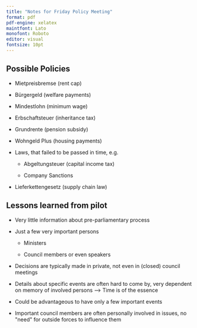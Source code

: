 ```yaml
---
title: "Notes for Friday Policy Meeting"
format: pdf
pdf-engine: xelatex
maintfont: Lato
monofont: Roboto
editor: visual
fontsize: 10pt
---
```


## Possible Policies

-   Mietpreisbremse (rent cap)

-   Bürgergeld (welfare payments)

-   Mindestlohn (minimum wage)

-   Erbschaftsteuer (inheritance tax)

-   Grundrente (pension subsidy)

-   Wohngeld Plus (housing payments)

-   Laws, that failed to be passed in time, e.g.

    -   Abgeltungsteuer (capital income tax)

    -   Company Sanctions

-   Lieferkettengesetz (supply chain law)

## Lessons learned from pilot

-   Very little information about pre-parliamentary process

-   Just a few very important persons

    -   Ministers

    -   Council members or even speakers

-   Decisions are typically made in private, not even in (closed) council meetings

-   Details about specific events are often hard to come by, very dependent on memory of involved persons --\> Time is of the essence

-   Could be advantageous to have only a few important events

-   Important council members are often personally involved in issues, no \"need\" for outside forces to influence them

